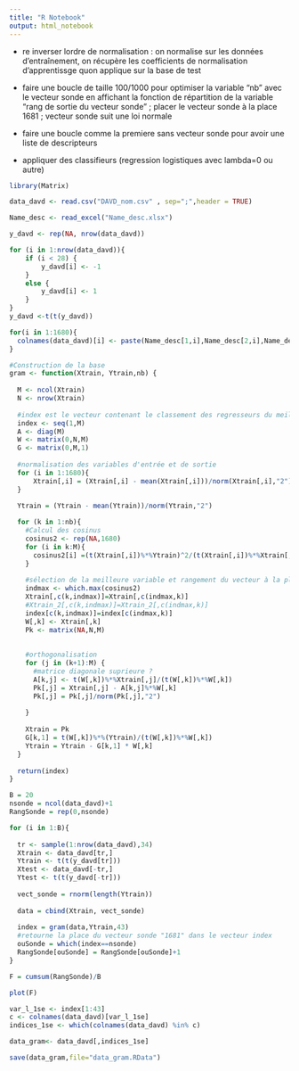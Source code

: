 ```yaml
---
title: "R Notebook"
output: html_notebook
---
```


- re inverser lordre de normalisation : on normalise sur les données d'entraînement, on récupère les coefficients de normalisation d'apprentissge quon applique sur la base de test 

- faire une boucle de taille 100/1000 pour optimiser la variable "nb" avec le vecteur sonde en affichant la fonction de répartition de la variable "rang de sortie du vecteur sonde" ; placer le vecteur sonde à la place 1681 ; vecteur sonde suit une loi normale 

- faire une boucle comme la premiere sans vecteur sonde pour avoir une liste de descripteurs 

- appliquer des classifieurs (regression logistiques avec lambda=0 ou autre)

```r
library(Matrix)
```

```r
data_davd <- read.csv("DAVD_nom.csv" , sep=";",header = TRUE)
```

```r
Name_desc <- read_excel("Name_desc.xlsx")
```

```r
y_davd <- rep(NA, nrow(data_davd))

for (i in 1:nrow(data_davd)){
    if (i < 28) {
        y_davd[i] <- -1
    }
    else {
        y_davd[i] <- 1
    }
}
y_davd <-t(t(y_davd))
```


```r
for(i in 1:1680){
  colnames(data_davd)[i] <- paste(Name_desc[1,i],Name_desc[2,i],Name_desc[3,i],Name_desc[4,i],sep = "_")
}
```

```r
#Construction de la base
gram <- function(Xtrain, Ytrain,nb) {
  
  M <- ncol(Xtrain)
  N <- nrow(Xtrain)
  
  #index est le vecteur contenant le classement des regresseurs du meilleur au moins bon
  index <- seq(1,M)
  A <- diag(M)
  W <- matrix(0,N,M)
  G <- matrix(0,M,1)
  
  #normalisation des variables d'entrée et de sortie 
  for (i in 1:1680){
      Xtrain[,i] = (Xtrain[,i] - mean(Xtrain[,i]))/norm(Xtrain[,i],"2")
  }
  
  Ytrain = (Ytrain - mean(Ytrain))/norm(Ytrain,"2")

  for (k in 1:nb){
    #Calcul des cosinus
    cosinus2 <- rep(NA,1680)
    for (i in k:M){
      cosinus2[i] =(t(Xtrain[,i])%*%Ytrain)^2/(t(Xtrain[,i])%*%Xtrain[,i]%*%t(Ytrain)%*%Ytrain)
    }
  
    #sélection de la meilleure variable et rangement du vecteur à la place k 
    indmax <- which.max(cosinus2)
    Xtrain[,c(k,indmax)]=Xtrain[,c(indmax,k)]
    #Xtrain_2[,c(k,indmax)]=Xtrain_2[,c(indmax,k)]
    index[c(k,indmax)]=index[c(indmax,k)]
    W[,k] <- Xtrain[,k]
    Pk <- matrix(NA,N,M)
    
  
    #orthogonalisation
    for (j in (k+1):M) {
      #matrice diagonale suprieure ? 
      A[k,j] <- t(W[,k])%*%Xtrain[,j]/(t(W[,k])%*%W[,k])
      Pk[,j] = Xtrain[,j] - A[k,j]%*%W[,k]
      Pk[,j] = Pk[,j]/norm(Pk[,j],"2")
  
    }
  
    Xtrain = Pk
    G[k,1] = t(W[,k])%*%(Ytrain)/(t(W[,k])%*%W[,k])
    Ytrain = Ytrain - G[k,1] * W[,k]
  }
  
  return(index)
}
```

```r
B = 20
nsonde = ncol(data_davd)+1
RangSonde = rep(0,nsonde)

for (i in 1:B){
  
  tr <- sample(1:nrow(data_davd),34)
  Xtrain <- data_davd[tr,]
  Ytrain <- t(t(y_davd[tr]))
  Xtest <- data_davd[-tr,]
  Ytest <- t(t(y_davd[-tr]))
  
  vect_sonde = rnorm(length(Ytrain))
  
  data = cbind(Xtrain, vect_sonde)
  
  index = gram(data,Ytrain,43)
  #retourne la place du vecteur sonde "1681" dans le vecteur index 
  ouSonde = which(index==nsonde)
  RangSonde[ouSonde] = RangSonde[ouSonde]+1
}

F = cumsum(RangSonde)/B
```

```r
plot(F)
```

```r
var_l_1se <- index[1:43]
c <- colnames(data_davd)[var_l_1se]
indices_1se <- which(colnames(data_davd) %in% c)

data_gram<- data_davd[,indices_1se]
```


```r
save(data_gram,file="data_gram.RData")
```
























